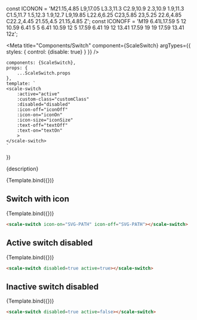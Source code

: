 const ICONON = 'M21.15,4.85 L9,17.05 L3.3,11.3 C2.9,10.9 2.3,10.9 1.9,11.3 C1.5,11.7 1.5,12.3 1.9,12.7 L9,19.85 L22.6,6.25 C23,5.85 23,5.25 22.6,4.85 C22.2,4.45 21.55,4.5 21.15,4.85 Z';
const ICONOFF = 'M19 6.41L17.59 5 12 10.59 6.41 5 5 6.41 10.59 12 5 17.59 6.41 19 12 13.41 17.59 19 19 17.59 13.41 12z';

<Meta
title="Components/Switch"
component={ScaleSwitch}
argTypes={{
    styles: {
        control: {disable: true}
    }
}}
/>

    components: {ScaleSwitch},
    props: {
        ...ScaleSwitch.props
    },
    template: `
    <scale-switch
        :active="active"
        :custom-class="customClass"
        :disabled="disabled"
        :icon-off="iconOff"
        :icon-on="iconOn"
        :icon-size="iconSize"
        :text-off="textOff"
        :text-on="textOn"
        >
    </scale-switch>
    `
})

<Description>{description}</Description>

<Preview withSource="none">
    <Story
        name="Standard">
        {Template.bind({})}
    </Story>
</Preview>

<Props story="Standard"/>

## Switch with icon

<Preview withSource="none">
    <Story
    name="A switch with icon"
    args={{
        iconOn: ICONON,
        iconOff: ICONOFF
    }}>
    {Template.bind({})}
    </Story>
</Preview>

```html
<scale-switch icon-on="SVG-PATH" icon-off="SVG-PATH"></scale-switch>
```

## Active switch disabled

<Preview withSource="none">
    <Story
    name="Active switch disabled"
    args={{
        disabled: true,
        active: true
    }}
    >
    {Template.bind({})}
    </Story>
</Preview>

```html
<scale-switch disabled=true active=true></scale-switch>
```

## Inactive switch disabled

<Preview withSource="none">
    <Story
    name="Inactive switch disabled"
    args={{
        disabled: true,
        active: false
    }}>
    {Template.bind({})}
    </Story>
</Preview>

```html
<scale-switch disabled=true active=false></scale-switch>
```
